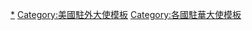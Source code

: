 {{Navbox
|name = 美國駐華大使
|title = [[美国驻华大使]]

|image=[[File:Seal of an Embassy of the United States of America.svg|70px]]
|group1 = [[美国]]驻[[清朝|大清国]]专员<br /> 1843-1857
|list1  = {{nowrap begin}}[[凯莱布·顾盛|顾盛]]（1843-1844）{{to}}{{Link-en|义华业|Alexander Hill Everett}}（1845-1847）{{to}}{{tsl|en|John Wesley Davis|德威士}}（1848-1850）{{to}}[[馬沙利]]（1852-1854）{{to}}[[麦莲]]（1853-1854）{{to}}[[伯驾]]（1855-1857）{{nowrap end}}

|group2 = [[美国]]驻[[清朝|大清国]]公使<br />1857-1911
|list2  = {{nowrap begin}}[[列衛廉]]（1857-1858）{{to}}[[华若翰]]（1858-1860）{{to}}[[蒲安臣]]（1861-1867）{{to}}{{Link-en|劳文罗斯|John Ross Browne}}（1868-1869）{{to}}[[鏤斐迪]]（1869-1873）{{to}}{{Link-en|艾忭敏|Benjamin Avery}}（1874-1875）{{to}}[[熙华德]]（1876-1880）{{to}}[[安吉立]]（1880-1881）{{to}}[[杨约翰]]（1882-1885）{{to}}{{Link-en|田贝|Charles Harvey Denby}}（1885-1898）{{to}}{{Link-en|康格 (美國外交官)|Edwin H. Conger|康格}}（1898-1905）{{to}}[[柔克义]]（1905-1909）{{to}}[[嘉樂恒]]（1909-1913）{{nowrap end}}

|group3 = [[美国]]驻[[中华民国]]公使<br />1912-1935
|list3 = {{nowrap begin}}[[芮恩施]]（1913-1919）{{to}}{{Link-en|查爾斯·克莱恩|Charles Richard Crane|克萊恩}}（1920-1921）{{to}}[[雅各布·古尔德·舒尔曼|舒尔曼]]（1921-1925）{{to}}[[马慕瑞]]（1925-1929）{{to}}[[納爾遜·T·詹森|詹森]]（1929-1935）{{nowrap end}}

|group4 = [[美国]]驻[[中华民国]]大使<br />1935-1949
|list4 = {{nowrap begin}}[[納爾遜·T·詹森|詹森]]（1935-1941）{{to}}[[高思]]（1941-1944）{{to}}[[帕特里克·杰伊·赫尔利|赫尔利]]（1944-1945）{{to}}[[司徒雷登]]（1946-1949）{{nowrap end}}

|group5 = [[美国]]驻[[中华民国]]大使<br />1953-1979（驻[[台北]]）
|list5 = {{nowrap begin}}[[蓝钦]]（1953-1957）{{to}}[[莊萊德]]（1958-1962）{{to}}[[柯尔克]]（1962-1963）{{to}}{{Link-en|賴特 (美國海軍上將)|Jerauld Wright|賴特}}（1963-1965）{{to}}[[马康卫]]（1966-1974）{{to}}[[安克志]]（1974-1979）{{nowrap end}}

|group6 = [[美国]]驻[[北京市|北京]]联络处主任<br />1973-1979
|list6 = {{nowrap begin}}[[戴维·K·E·布鲁斯|布鲁斯]]（1973-1974）{{to}}[[乔治·赫伯特·沃克·布什|布什]]（1974-1975）{{to}}{{Link-en|托马斯·盖茨|Thomas S. Gates, Jr.|盖茨}}（1976-1977）{{to}}[[伦纳德·伍德科克|伍德科克]]（1977-1979）{{nowrap end}}

|group7 = {{nowrap begin}}[[美国]]驻[[中华人民共和国]]大使{{nowrap end}}1979-
|list7  = {{nowrap begin}}[[伦纳德·伍德科克|伍德科克]]（1979-1981）{{to}}[[恒安石]]（1981-1985）{{to}}[[温斯顿·洛德|洛德]]（1985-1989）{{to}}[[李洁明]]（1989-1991）{{to}}[[芮效俭]]（1991-1995）{{to}}[[尚慕杰]]（1995-1999）{{to}}[[普理赫]]（1999-2001）{{to}}[[雷德]]（2001-2009）{{to}}[[洪博培]]（2009-2011）{{to}}[[骆家辉]]（2011-2014）{{to}}[[马克斯·博卡斯|博卡斯]]（2014-2017）{{to}}[[特里·布兰斯塔德|布兰斯塔德]]（2017-2020）{{to}} [[尼古拉斯·伯恩斯]]（2021-）
{{nowrap end}}
}}<noinclude>
[[Category:美国驻华大使|*]]
[[Category:美國駐外大使模板]]
[[Category:各國駐華大使模板]]
</noinclude>